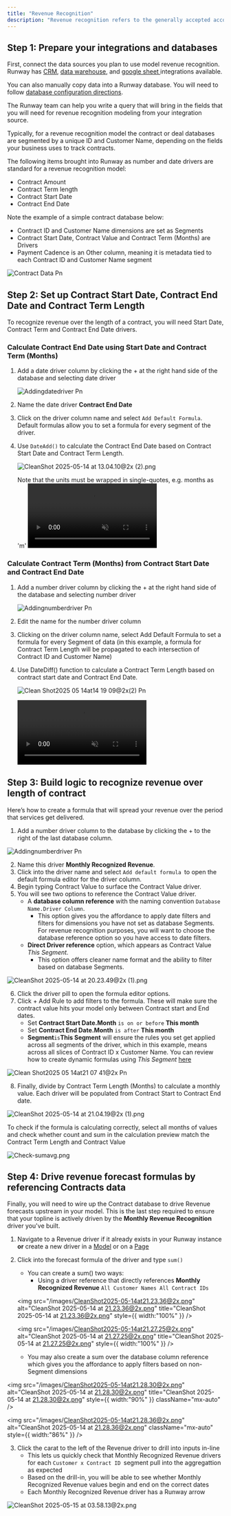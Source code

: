 ```yaml
---
title: "Revenue Recognition"
description: "Revenue recognition refers to the generally accepted accounting principles (GAAP) that determine when and how revenue gets recognized in financial statements.  The accounting principles require that businesses recognize revenue when it’s earned (accrual accounting) rather than when payment is received (cash accounting).  Correctly applying the rules for revenue recognition is crucial for accurately interpreting and forecasting revenue.your new file. This article explains how to build a revenue recognition model in Runway for recurring contracts. Runway is designed to support flexible, customizable modeling — if you don’t see your exact business or contract type in our docs, our team can help. "
---
```


## Step 1: Prepare your integrations and databases

First, connect the data sources you plan to use model revenue recognition. Runway has [CRM](https://docs.runway.com/integrations/revenue/hubspot), [data warehouse](https://docs.runway.com/integrations/data-storage/data-warehouses#data-warehouses), and [google sheet ](https://docs.runway.com/integrations/data-storage/google-sheets)integrations available.

You can also manually copy data into a Runway database. You will need to follow [database configuration directions](https://docs.runway.com/concepts/databases/databases-basics#configuring-a-database).

The Runway team can help you write a query that will bring in the fields that you will need for revenue recognition modeling from your integration source.

Typically, for a revenue recognition model the contract or deal databases are segmented by a unique ID and Customer Name, depending on the fields your business uses to track contracts.

The following items brought into Runway as number and date drivers are standard for a revenue recognition model:

- Contract Amount
- Contract Term length
- Contract Start Date
- Contract End Date

Note the example of a simple contract database below:

- Contract ID and Customer Name dimensions are set as Segments
- Contract Start Date, Contract Value and Contract Term (Months) are Drivers
- Payment Cadence is an Other column, meaning it is metadata tied to each Contract ID and Customer Name segment

![Contract Data Pn](/CleanShot2025-05-14at12.28.47@2x.png)

## **Step 2: Set up Contract Start Date, Contract End Date and Contract Term Length**

To recognize revenue over the length of a contract, you will need Start Date, Contract Term and Contract End Date drivers.

### Calculate Contract End Date using Start Date and Contract Term (Months)

1. Add a date driver column by clicking the \+ at the right hand side of the database and selecting date driver

   ![Addingdatedriver Pn](/CleanShot2025-05-14at12.53.55@2x.png)
2. Name the date driver **Contract End Date**
3. Click on the driver column name and select `Add Default Formula`. Default formulas allow you to set a formula for every segment of the driver.
4. Use `DateAdd()` to calculate the Contract End Date based on Contract Start Date and Contract Term Length.

   ![CleanShot 2025-05-14 at 13.04.10@2x (2).png](/images/CleanShot2025-05-14at13.04.10@2x\(2\).png)

   <Note>
     Note that the units must be wrapped in single-quotes, e.g. months as 'm'
   </Note>
   <video muted autoplay="true" loop controls playsinline="true" class="doc-video" src="https://documentation.runwaydev.com/videos/Date-Add-Demo.mp4" />

### Calculate Contract Term (Months) from Contract Start Date and Contract End Date

1. Add a number driver column by clicking the \+ at the right hand side of the database and selecting number driver

   ![Addingnumberdriver Pn](/CleanShot2025-05-14at13.41.32@2x.png)
2. Edit the name for the number driver column
3. Clicking on the driver column name, select Add Default Formula to set a formula for every Segment of data (in this example, a formula for Contract Term Length will be propagated to each intersection of Contract ID and Customer Name)
4. Use DateDiff() function to calculate a Contract Term Length based on contract start date and Contract End Date.

   ![Clean Shot2025 05 14at14 19 09@2x(2) Pn](/images/CleanShot2025-05-14at14.19.09@2x\(2\).png)

   <video muted autoplay="true" loop controls playsinline="true" class="doc-video" src="https://documentation.runwaydev.com/videos/Date-diff-demo.mp4" />

## Step 3: Build logic to recognize revenue over length of contract

Here’s how to create a formula that will spread your revenue over the period that services get delivered.

1. Add a number driver column to the database by clicking the \+ to the right of the last database column.

![Addingnumberdriver Pn](/CleanShot2025-05-14at13.41.32@2x.png)

2. Name this driver **Monthly Recognized Revenue**.
3. Click into the driver name and select `Add default formula `to open the default formula editor for the driver column.
4. Begin typing Contract Value to surface the Contract Value driver.
5. You will see two options to reference the Contract Value driver.
   - A **database column reference** with the naming convention `Database Name.Driver Column`.
     - This option gives you the affordance to apply date filters and filters for dimensions you have not set as database Segments. For revenue recognition purposes, you will want to choose the database reference option so you have access to date filters.
   - **Direct Driver reference** option, which appears as Contract Value _This Segment._
     - This option offers cleaner name format and the ability to filter based on database Segments.

![CleanShot 2025-05-14 at 20.23.49@2x (1).png](/images/CleanShot2025-05-14at20.23.49@2x\(1\).png)

6. Click the driver pill to open the formula editor options.
7. Click \+ Add Rule to add filters to the formula. These will make sure the contract value hits your model only between Contract start and End dates.
   - Set **Contract Start Date.Month** `is on or before` **This month**
   - Set **Contract End Date.Month** `is after` **This month**
   - **Segment**`is`**This Segment** will ensure the rules you set get applied across all segments of the driver, which in this example, means across all slices of Contract ID x Customer Name. You can review how to create dynamic formulas using _This Segment_ [here](https://docs.runway.com/concepts/databases/formulas-in-databases#example%3A-dynamic-default-formula-using-this-segment)

![Clean Shot2025 05 14at21 07 41@2x Pn](/images/CleanShot2025-05-14at21.07.41@2x.png)

8. Finally, divide by Contract Term Length (Months) to calculate a monthly value. Each driver will be populated from Contract Start to Contract End date.

![CleanShot 2025-05-14 at 21.04.19@2x (1).png](/images/CleanShot2025-05-14at21.04.19@2x\(1\).png)

<Check>
  To check if the formula is calculating correctly, select all months of values and check whether count and sum in the calculation preview match the Contract Term Length and Contract Value

  ![Check-sumavg.png](/images/Check-sumavg.png)
</Check>

## Step 4: Drive revenue forecast formulas by referencing Contracts data

Finally, you will need to wire up the Contract database to drive Revenue forecasts upstream in your model. This is the last step required to ensure that your topline is actively driven by the **Monthly Revenue Recognition** driver you've built.

1. Navigate to a Revenue driver if it already exists in your Runway instance **or** create a new driver in a [Model](https://docs.runway.com/concepts/models/models-basics) or on a [Page](https://docs.runway.com/concepts/pages/pages-basics)
2. Click into the forecast formula of the driver and type `sum()`
   - You can create a sum() two ways:
     - Using a driver reference that directly references **Monthly Recognized Revenue** `All Customer Names All Contract IDs`

   <img
     src="/images/CleanShot2025-05-14at21.23.36@2x.png"
     alt="CleanShot 2025-05-14 at 21.23.36@2x.png"
     title="CleanShot 2025-05-14 at 21.23.36@2x.png"
     style={{ width:"100%" }}
   />

   <img
     src="/images/CleanShot2025-05-14at21.27.25@2x.png"
     alt="CleanShot 2025-05-14 at 21.27.25@2x.png"
     title="CleanShot 2025-05-14 at 21.27.25@2x.png"
     style={{ width:"100%" }}
   />
   - You may also create a sum over the database column reference which gives you the affordance to apply filters based on non-Segment dimensions

<img
  src="/images/CleanShot2025-05-14at21.28.30@2x.png"
  alt="CleanShot 2025-05-14 at 21.28.30@2x.png"
  title="CleanShot 2025-05-14 at 21.28.30@2x.png"
  style={{ width:"90%" }}
  className="mx-auto"
/>

<img
  src="/images/CleanShot2025-05-14at21.28.36@2x.png"
  alt="CleanShot 2025-05-14 at 21.28.36@2x.png"
  className="mx-auto"
  style={{ width:"86%" }}
/>

3. Click the carat to the left of the Revenue driver to drill into inputs in-line
   - This lets us quickly check that Monthly Recognized Revenue drivers for each `Customer x Contract ID `segment pull into the aggregattion as expected
   - Based on the drill-in, you will be able to see whether Monthly Recognized Revenue values begin and end on the correct dates
   - Each Monthly Recognized Revenue driver has a Runway arrow 

![CleanShot 2025-05-15 at 03.58.13@2x.png](/images/CleanShot2025-05-15at03.58.13@2x.png)
